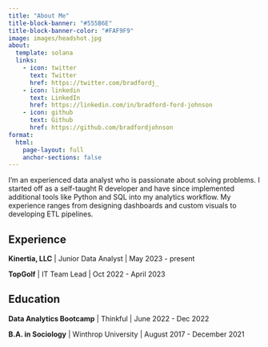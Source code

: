 ```yaml
---
title: "About Me"
title-block-banner: "#555B6E"
title-block-banner-color: "#FAF9F9"
image: images/headshot.jpg
about:
  template: solana
  links:
    - icon: twitter
      text: Twitter
      href: https://twitter.com/bradfordj_
    - icon: linkedin
      text: LinkedIn
      href: https://linkedin.com/in/bradford-ford-johnson
    - icon: github
      text: Github
      href: https://github.com/bradfordjohnson
format: 
  html:
    page-layout: full
    anchor-sections: false
---
```


I'm an experienced data analyst who is passionate about solving problems. I started off as a self-taught R developer and have since implemented additional tools like Python and SQL into my analytics workflow. My experience ranges from designing dashboards and custom visuals to developing ETL pipelines.

## Experience

**Kinertia, LLC** \| Junior Data Analyst \| May 2023 - present

**TopGolf** \| IT Team Lead \| Oct 2022 - April 2023

## Education

**Data Analytics Bootcamp** \| Thinkful \| June 2022 - Dec 2022

**B.A. in Sociology** \| Winthrop University \| August 2017 - December 2021
